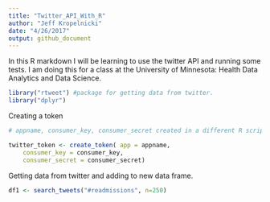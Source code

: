 ```yaml
---
title: "Twitter_API_With_R"
author: "Jeff Kropelnicki"
date: "4/26/2017"
output: github_document
---
```


In this R markdown I will be learning to use the twitter API and running some tests. I am doing this for a class at the University of Minnesota: Health	Data Analytics and Data Science.    
   
   
```r
library("rtweet") #package for getting data from twitter. 
library("dplyr")
```   
   
      
Creating a token
```r
# appname, consumer_key, consumer_secret created in a different R script so that they are not shared with the world. 

twitter_token <- create_token( app = appname,
    consumer_key = consumer_key,
    consumer_secret = consumer_secret)
```   
   
Getting data from twitter and adding to new data frame.  
```r
df1 <- search_tweets("#readmissions", n=250)
```




